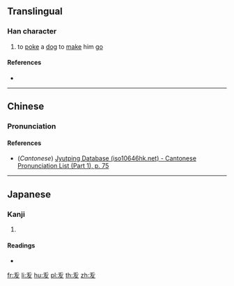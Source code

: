 ==Translingual==

===Han character===
{{Han char|rn=29|rad=又|as=03|sn=5|four=|canj=HKE,XHKE|ids=⿱丿友}}

# to [[poke]] a [[dog]] to [[make]] him [[go]]

====References====
* {{Han ref|kx=0165.250|dkj=03132|dj=0376.060|hdz=10393.150|uh=53D0|ud=21456}}

----

==Chinese==
{{zh-forms}}

===Pronunciation===
{{zh-pron
|m=bá
|c=bat6
|mc=
|oc=
|ma=
|cat=v
}}

====References====
* (''Cantonese'') [http://www.iso10646hk.net/jp/document/download.jsp Jyutping Database (iso10646hk.net) - Cantonese Pronunciation List (Part 1), p. 75]

----

==Japanese==

===Kanji===
{{ja-kanji|grade=|rs=又03}}

# {{defn|lang=ja|sort=又03}}

====Readings====
* {{ja-readings|on=[[はつ]] (hatsu)|kun=}}

[[fr:叐]]
[[li:叐]]
[[hu:叐]]
[[pl:叐]]
[[th:叐]]
[[zh:叐]]